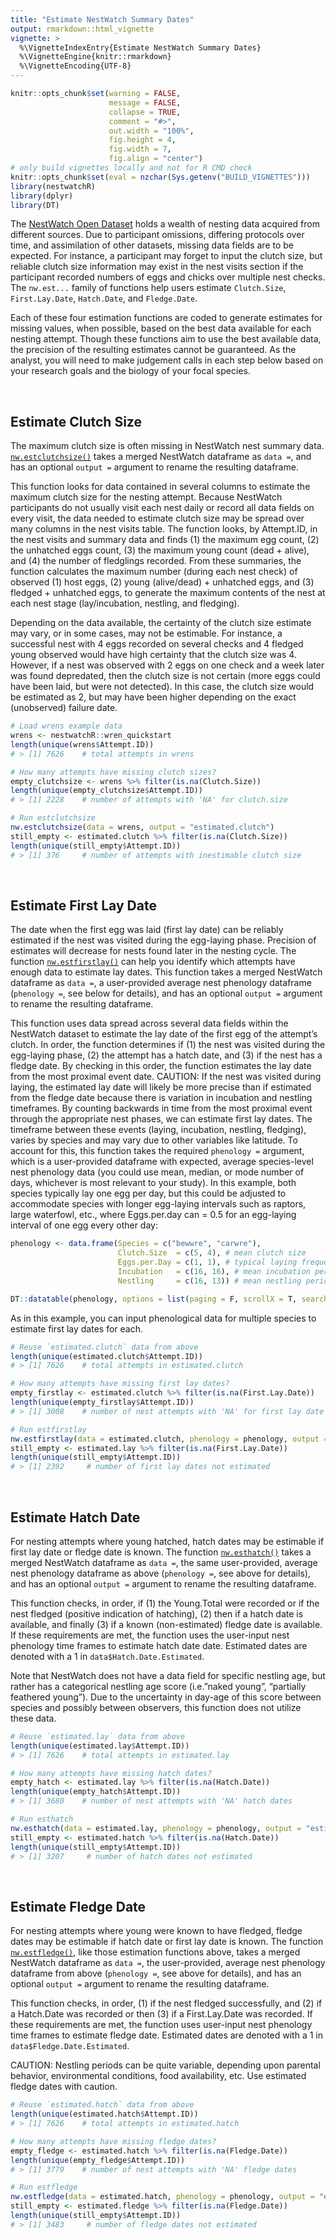 ```yaml
---
title: "Estimate NestWatch Summary Dates"
output: rmarkdown::html_vignette
vignette: >
  %\VignetteIndexEntry{Estimate NestWatch Summary Dates}
  %\VignetteEngine{knitr::rmarkdown}
  %\VignetteEncoding{UTF-8}
---
```


```r
knitr::opts_chunk$set(warning = FALSE, 
                      message = FALSE,
                      collapse = TRUE,
                      comment = "#>",
                      out.width = "100%",
                      fig.height = 4, 
                      fig.width = 7, 
                      fig.align = "center")
# only build vignettes locally and not for R CMD check
knitr::opts_chunk$set(eval = nzchar(Sys.getenv("BUILD_VIGNETTES")))
library(nestwatchR)
library(dplyr)
library(DT)
```

The [NestWatch Open Dataset](https://data.mendeley.com/datasets/wjf794z7gc/2) holds a wealth of nesting data acquired from different sources. Due to participant omissions, differing protocols over time, and assimilation of other datasets, missing data fields are to be expected. For instance, a participant may forget to input the clutch size, but reliable clutch size information may exist in the nest visits section if the participant recorded numbers of eggs and chicks over multiple nest checks. The `nw.est...` family of functions help users estimate `Clutch.Size`, `First.Lay.Date`, `Hatch.Date`, and `Fledge.Date`.

Each of these four estimation functions are coded to generate estimates for missing values, when possible, based on the best data available for each nesting attempt. Though these functions aim to use the best available data, the precision of the resulting estimates cannot be guaranteed. As the analyst, you will need to make judgement calls in each step below based on your research goals and the biology of your focal species.

<br>

## Estimate Clutch Size

The maximum clutch size is often missing in NestWatch nest summary data. [`nw.estclutchsize()`](https://engagement-center.github.io/nestwatchR/reference/nw.estclutchsize.html) takes a merged NestWatch dataframe as `data =`, and has an optional `output =` argument to rename the resulting dataframe.

This function looks for data contained in several columns to estimate the maximum clutch size for the nesting attempt. Because NestWatch participants do not usually visit each nest daily or record all data fields on every visit, the data needed to estimate clutch size may be spread over many columns in the nest visits table. The function looks, by Attempt.ID, in the nest visits and summary data and finds (1) the maximum egg count, (2) the unhatched eggs count, (3) the maximum young count (dead + alive), and (4) the number of fledglings recorded. From these summaries, the function calculates the maximum number (during each nest check) of observed (1) host eggs, (2) young (alive/dead) + unhatched eggs, and (3) fledged + unhatched eggs, to generate the maximum contents of the nest at each nest stage (lay/incubation, nestling, and fledging).

Depending on the data available, the certainty of the clutch size estimate may vary, or in some cases, may not be estimable. For instance, a successful nest with 4 eggs recorded on several checks and 4 fledged young observed would have high certainty that the clutch size was 4. However, if a nest was observed with 2 eggs on one check and a week later was found depredated, then the clutch size is not certain (more eggs could have been laid, but were not detected). In this case, the clutch size would be estimated as 2, but may have been higher depending on the exact (unobserved) failure date.

```r
# Load wrens example data
wrens <- nestwatchR::wren_quickstart
length(unique(wrens$Attempt.ID))
# > [1] 7626    # total attempts in wrens

# How many attempts have missing clutch sizes?
empty_clutchsize <- wrens %>% filter(is.na(Clutch.Size))
length(unique(empty_clutchsize$Attempt.ID))
# > [1] 2228    # number of attempts with 'NA' for clutch.size

# Run estclutchsize
nw.estclutchsize(data = wrens, output = "estimated.clutch")
still_empty <- estimated.clutch %>% filter(is.na(Clutch.Size))
length(unique(still_empty$Attempt.ID))
# > [1] 376     # number of attempts with inestimable clutch size
```

<br>

## Estimate First Lay Date

The date when the first egg was laid (first lay date) can be reliably estimated if the nest was visited during the egg-laying phase. Precision of estimates will decrease for nests found later in the nesting cycle. The function [`nw.estfirstlay()`](https://engagement-center.github.io/nestwatchR/reference/nw.estfirstlay.html) can help you identify which attempts have enough data to estimate lay dates. This function takes a merged NestWatch dataframe as `data =`, a user-provided average nest phenology dataframe (`phenology =`, see below for details), and has an optional `output =` argument to rename the resulting dataframe.

This function uses data spread across several data fields within the NestWatch dataset to estimate the lay date of the first egg of the attempt's clutch. In order, the function determines if (1) the nest was visited during the egg-laying phase, (2) the attempt has a hatch date, and (3) if the nest has a fledge date. By checking in this order, the function estimates the lay date from the most proximal event date. CAUTION: If the nest was visited during laying, the estimated lay date will likely be more precise than if estimated from the fledge date because there is variation in incubation and nestling timeframes. By counting backwards in time from the most proximal event through the appropriate nest phases, we can estimate first lay dates. The timeframe between these events (laying, incubation, nestling, fledging), varies by species and may vary due to other variables like latitude. To account for this, this function takes the required `phenology =` argument, which is a user-provided dataframe with expected, average species-level nest phenology data (you could use mean, median, or mode number of days, whichever is most relevant to your study). In this example, both species typically lay one egg per day, but this could be adjusted to accommodate species with longer egg-laying intervals such as raptors, large waterfowl, etc., where Eggs.per.day can = 0.5 for an egg-laying interval of one egg every other day:

```r
phenology <- data.frame(Species = c("bewwre", "carwre"),
                        Clutch.Size  = c(5, 4), # mean clutch size
                        Eggs.per.Day = c(1, 1), # typical laying frequency
                        Incubation   = c(16, 16), # mean incubation period
                        Nestling     = c(16, 13)) # mean nestling period

DT::datatable(phenology, options = list(paging = F, scrollX = T, searching  = F))
```

As in this example, you can input phenological data for multiple species to estimate first lay dates for each.

```r
# Reuse `estimated.clutch` data from above
length(unique(estimated.clutch$Attempt.ID))
# > [1] 7626    # total attempts in estimated.clutch

# How many attempts have missing first lay dates?
empty_firstlay <- estimated.clutch %>% filter(is.na(First.Lay.Date))
length(unique(empty_firstlay$Attempt.ID))
# > [1] 3008    # number of nest attempts with 'NA' for first lay date

# Run estfirstlay
nw.estfirstlay(data = estimated.clutch, phenology = phenology, output = "estimated.lay")
still_empty <- estimated.lay %>% filter(is.na(First.Lay.Date))
length(unique(still_empty$Attempt.ID))
# > [1] 2392     # number of first lay dates not estimated
```

<br>

## Estimate Hatch Date

For nesting attempts where young hatched, hatch dates may be estimable if first lay date or fledge date is known. The function [`nw.esthatch()`](https://engagement-center.github.io/nestwatchR/reference/nw.esthatch.html) takes a merged NestWatch dataframe as `data =`, the same user-provided, average nest phenology dataframe as above (`phenology =`, see above for details), and has an optional `output =` argument to rename the resulting dataframe.

This function checks, in order, if (1) the Young.Total were recorded or if the nest fledged (positive indication of hatching), (2) then if a hatch date is available, and finally (3) if a known (non-estimated) fledge date is available. If these requirements are met, the function uses the user-input nest phenology time frames to estimate hatch date date. Estimated dates are denoted with a 1 in `data$Hatch.Date.Estimated`.

Note that NestWatch does not have a data field for specific nestling age, but rather has a categorical nestling age score (i.e."naked young", "partially feathered young"). Due to the uncertainty in day-age of this score between species and possibly between observers, this function does not utilize these data.

```r
# Reuse `estimated.lay` data from above
length(unique(estimated.lay$Attempt.ID))
# > [1] 7626    # total attempts in estimated.lay

# How many attempts have missing hatch dates?
empty_hatch <- estimated.lay %>% filter(is.na(Hatch.Date))
length(unique(empty_hatch$Attempt.ID))
# > [1] 3680    # number of nest attempts with 'NA' hatch dates

# Run esthatch
nw.esthatch(data = estimated.lay, phenology = phenology, output = "estimated.hatch")
still_empty <- estimated.hatch %>% filter(is.na(Hatch.Date))
length(unique(still_empty$Attempt.ID))
# > [1] 3207     # number of hatch dates not estimated
```

<br>

## Estimate Fledge Date

For nesting attempts where young were known to have fledged, fledge dates may be estimable if hatch date or first lay date is known. The function [`nw.estfledge()`](https://engagement-center.github.io/nestwatchR/reference/nw.estfledge.html), like those estimation functions above, takes a merged NestWatch dataframe as `data =`, the user-provided, average nest phenology dataframe from above (`phenology =`, see above for details), and has an optional `output =` argument to rename the resulting dataframe.

This function checks, in order, (1) if the nest fledged successfully, and (2) if a Hatch.Date was recorded or then (3) if a First.Lay.Date was recorded. If these requirements are met, the function uses user-input nest phenology time frames to estimate fledge date. Estimated dates are denoted with a 1 in `data$Fledge.Date.Estimated`.

CAUTION: Nestling periods can be quite variable, depending upon parental behavior, environmental conditions, food availability, etc. Use estimated fledge dates with caution.

```r
# Reuse `estimated.hatch` data from above
length(unique(estimated.hatch$Attempt.ID))
# > [1] 7626    # total attempts in estimated.hatch

# How many attempts have missing fledge dates?
empty_fledge <- estimated.hatch %>% filter(is.na(Fledge.Date))
length(unique(empty_fledge$Attempt.ID))
# > [1] 3779    # number of nest attempts with 'NA' fledge dates

# Run estfledge
nw.estfledge(data = estimated.hatch, phenology = phenology, output = "estimated.fledge")
still_empty <- estimated.fledge %>% filter(is.na(Fledge.Date))
length(unique(still_empty$Attempt.ID))
# > [1] 3483     # number of fledge dates not estimated
```
